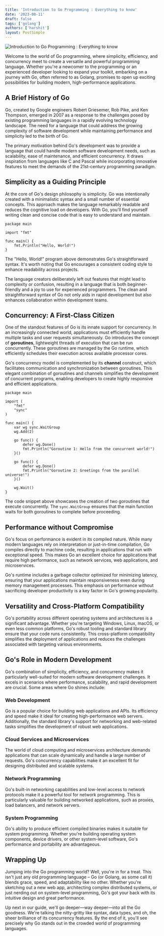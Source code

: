 ```yaml
---
title: 'Introduction to Go Programming : Everything to know'
date: '2023-08-11'
draft: false
tags: ['golang']
authors: ['harshit']
layout: PostSimple
---
```


![Introduction to Go Programming : Everything to know](/static/images/blog/learn-golang.png)

Welcome to the world of Go programming, where simplicity, efficiency, and concurrency meet to create a versatile and powerful programming language. Whether you're a newcomer to the programming or an experienced developer looking to expand your toolkit, embarking on a journey with Go, often referred to as Golang, promises to open up exciting possibilities for building modern, high-performance applications.

## A Brief History of Go

Go, created by Google engineers Robert Griesemer, Rob Pike, and Ken Thompson, emerged in 2007 as a response to the challenges posed by existing programming languages in a rapidly evolving technology landscape. The need for a language that could address the growing complexity of software development while maintaining performance and simplicity led to the birth of Go.

The primary motivation behind Go's development was to provide a language that could handle modern software development needs, such as scalability, ease of maintenance, and efficient concurrency. It draws inspiration from languages like C and Pascal while incorporating innovative features to meet the demands of the 21st-century programming paradigm.

## Simplicity as a Guiding Principle

At the core of Go's design philosophy is simplicity. Go was intentionally created with a minimalistic syntax and a small number of essential concepts. This approach makes the language remarkably readable and reduces the cognitive load on developers. With Go, you'll find yourself writing clean and concise code that is easy to understand and maintain.

```
package main

import "fmt"

func main() {
    fmt.Println("Hello, World!")
}
```

The "Hello, World!" program above demonstrates Go's straightforward syntax. It's worth noting that Go encourages a consistent coding style to enhance readability across projects.

The language creators deliberately left out features that might lead to complexity or confusion, resulting in a language that is both beginner-friendly and a joy to use for experienced programmers. The clean and straightforward syntax of Go not only aids in rapid development but also enhances collaboration within development teams.

## Concurrency: A First-Class Citizen

One of the standout features of Go is its innate support for concurrency. In an increasingly connected world, applications must efficiently handle multiple tasks and user requests simultaneously. Go introduces the concept of **goroutines**, lightweight threads of execution that can be run concurrently. These goroutines are managed by the Go runtime, which efficiently schedules their execution across available processor cores.

Go's concurrency model is complemented by its **channel** construct, which facilitates communication and synchronization between goroutines. This elegant combination of goroutines and channels simplifies the development of concurrent programs, enabling developers to create highly responsive and efficient applications.

```
package main

import (
    "fmt"
    "sync"
)

func main() {
    var wg sync.WaitGroup
    wg.Add(2)

    go func() {
        defer wg.Done()
        fmt.Println("Goroutine 1: Hello from the concurrent world!")
    }()

    go func() {
        defer wg.Done()
        fmt.Println("Goroutine 2: Greetings from the parallel universe!")
    }()

    wg.Wait()
}
```

The code snippet above showcases the creation of two goroutines that execute concurrently. The `sync.WaitGroup` ensures that the main function waits for both goroutines to complete before proceeding.

## Performance without Compromise

Go's focus on performance is evident in its compiled nature. While many modern languages rely on interpretation or just-in-time compilation, Go compiles directly to machine code, resulting in applications that run with exceptional speed. This makes Go an excellent choice for applications that require high performance, such as network services, web applications, and microservices.

Go's runtime includes a garbage collector optimized for minimizing latency, ensuring that your applications maintain responsiveness even during memory management processes. This emphasis on performance without sacrificing developer productivity is a key factor in Go's growing popularity.

## Versatility and Cross-Platform Compatibility

Go's portability across different operating systems and architectures is a significant advantage. Whether you're targeting Windows, Linux, macOS, or even less common platforms, Go's robust tooling and standard library ensure that your code runs consistently. This cross-platform compatibility simplifies the deployment of applications and reduces the challenges associated with targeting various environments.

## Go's Role in Modern Development

Go's combination of simplicity, efficiency, and concurrency makes it particularly well-suited for modern software development challenges. It excels in scenarios where performance, scalability, and rapid development are crucial. Some areas where Go shines include:

### Web Development

Go is a popular choice for building web applications and APIs. Its efficiency and speed make it ideal for creating high-performance web servers. Additionally, the standard library's support for networking and web-related tasks simplifies the development of robust web applications.

### Cloud Services and Microservices

The world of cloud computing and microservices architecture demands applications that can scale dynamically and handle a large number of requests. Go's concurrency capabilities make it an excellent fit for designing distributed and scalable systems.

### Network Programming

Go's built-in networking capabilities and low-level access to network protocols make it a powerful tool for network programming. This is particularly valuable for building networked applications, such as proxies, load balancers, and network servers.

### System Programming

Go's ability to produce efficient compiled binaries makes it suitable for system programming. Whether you're building operating system components, device drivers, or other system-level software, Go's performance and portability are advantageous.

## Wrapping Up

Jumping into the Go programming world? Well, you're in for a treat. This isn't just any old programming language – Go (or Golang, as some call it) blends grace, speed, and adaptability like no other. Whether you're sketching out a new web app, architecting complex distributed systems, or just nerding out on system-level programming, Go's got your back with its intuitive design and great performance.

Up next in our guide, we'll go deeper—way deeper—into all the Go goodness. We're talking the nitty-gritty like syntax, data types, and oh, the sheer brilliance of its concurrency features. By the end of it, you'll see precisely why Go stands out in the crowded world of programming languages.
